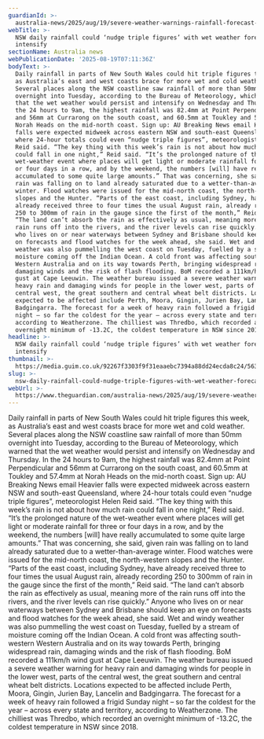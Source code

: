 ```yaml
---
guardianId: >-
  australia-news/2025/aug/19/severe-weather-warnings-rainfall-forecast-nsw-coast-sydney-australia
webTitle: >-
  NSW daily rainfall could ‘nudge triple figures’ with wet weather forecast to
  intensify
sectionName: Australia news
webPublicationDate: '2025-08-19T07:11:36Z'
bodyText: >-
  Daily rainfall in parts of New South Wales could hit triple figures this week,
  as Australia’s east and west coasts brace for more wet and cold weather.
  Several places along the NSW coastline saw rainfall of more than 50mm
  overnight into Tuesday, according to the Bureau of Meteorology, which warned
  that the wet weather would persist and intensify on Wednesday and Thursday. In
  the 24 hours to 9am, the highest rainfall was 82.4mm at Point Perpendicular
  and 56mm at Currarong on the south coast, and 60.5mm at Toukley and 57.4mm at
  Norah Heads on the mid-north coast. Sign up: AU Breaking News email Heavier
  falls were expected midweek across eastern NSW and south-east Queensland,
  where 24-hour totals could even “nudge triple figures”, meteorologist Helen
  Reid said. “The key thing with this week’s rain is not about how much rain
  could fall in one night,” Reid said. “It’s the prolonged nature of the
  wet-weather event where places will get light or moderate rainfall for three
  or four days in a row, and by the weekend, the numbers [will] have really
  accumulated to some quite large amounts.” That was concerning, she said, given
  rain was falling on to land already saturated due to a wetter-than-average
  winter. Flood watches were issued for the mid-north coast, the north-western
  slopes and the Hunter. “Parts of the east coast, including Sydney, have
  already received three to four times the usual August rain, already recording
  250 to 300mm of rain in the gauge since the first of the month,” Reid said.
  “The land can’t absorb the rain as effectively as usual, meaning more of the
  rain runs off into the rivers, and the river levels can rise quickly.” Anyone
  who lives on or near waterways between Sydney and Brisbane should keep an eye
  on forecasts and flood watches for the week ahead, she said. Wet and windy
  weather was also pummelling the west coast on Tuesday, fuelled by a stream of
  moisture coming off the Indian Ocean. A cold front was affecting south-western
  Western Australia and on its way towards Perth, bringing widespread rain,
  damaging winds and the risk of flash flooding. BoM recorded a 111km/h wind
  gust at Cape Leeuwin. The weather bureau issued a severe weather warning for
  heavy rain and damaging winds for people in the lower west, parts of the
  central west, the great southern and central wheat belt districts. Locations
  expected to be affected include Perth, Moora, Gingin, Jurien Bay, Lancelin and
  Badgingarra. The forecast for a week of heavy rain followed a frigid Sunday
  night – so far the coldest for the year – across every state and territory,
  according to Weatherzone. The chilliest was Thredbo, which recorded an
  overnight minimum of -13.2C, the coldest temperature in NSW since 2018.
headline: >-
  NSW daily rainfall could ‘nudge triple figures’ with wet weather forecast to
  intensify
thumbnail: >-
  https://media.guim.co.uk/92267f3303f9f31eaaebc7394a88dd24ecda8c24/563_0_6827_5464/500.jpg
slug: >-
  nsw-daily-rainfall-could-nudge-triple-figures-with-wet-weather-forecast-to-intensify
webUrl: >-
  https://www.theguardian.com/australia-news/2025/aug/19/severe-weather-warnings-rainfall-forecast-nsw-coast-sydney-australia
---
```

Daily rainfall in parts of New South Wales could hit triple figures this week, as Australia’s east and west coasts brace for more wet and cold weather. Several places along the NSW coastline saw rainfall of more than 50mm overnight into Tuesday, according to the Bureau of Meteorology, which warned that the wet weather would persist and intensify on Wednesday and Thursday. In the 24 hours to 9am, the highest rainfall was 82.4mm at Point Perpendicular and 56mm at Currarong on the south coast, and 60.5mm at Toukley and 57.4mm at Norah Heads on the mid-north coast. Sign up: AU Breaking News email Heavier falls were expected midweek across eastern NSW and south-east Queensland, where 24-hour totals could even “nudge triple figures”, meteorologist Helen Reid said. “The key thing with this week’s rain is not about how much rain could fall in one night,” Reid said. “It’s the prolonged nature of the wet-weather event where places will get light or moderate rainfall for three or four days in a row, and by the weekend, the numbers [will] have really accumulated to some quite large amounts.” That was concerning, she said, given rain was falling on to land already saturated due to a wetter-than-average winter. Flood watches were issued for the mid-north coast, the north-western slopes and the Hunter. “Parts of the east coast, including Sydney, have already received three to four times the usual August rain, already recording 250 to 300mm of rain in the gauge since the first of the month,” Reid said. “The land can’t absorb the rain as effectively as usual, meaning more of the rain runs off into the rivers, and the river levels can rise quickly.” Anyone who lives on or near waterways between Sydney and Brisbane should keep an eye on forecasts and flood watches for the week ahead, she said. Wet and windy weather was also pummelling the west coast on Tuesday, fuelled by a stream of moisture coming off the Indian Ocean. A cold front was affecting south-western Western Australia and on its way towards Perth, bringing widespread rain, damaging winds and the risk of flash flooding. BoM recorded a 111km/h wind gust at Cape Leeuwin. The weather bureau issued a severe weather warning for heavy rain and damaging winds for people in the lower west, parts of the central west, the great southern and central wheat belt districts. Locations expected to be affected include Perth, Moora, Gingin, Jurien Bay, Lancelin and Badgingarra. The forecast for a week of heavy rain followed a frigid Sunday night – so far the coldest for the year – across every state and territory, according to Weatherzone. The chilliest was Thredbo, which recorded an overnight minimum of -13.2C, the coldest temperature in NSW since 2018.
